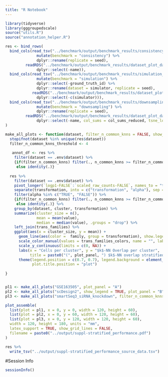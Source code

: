 ```yaml
---
title: "R Notebook"
---
```





```r
library(tidyverse)
library(gggroupedscale)
source("utils.R")
source("annotation_helper.R")
```

```r
res <- bind_rows(
  bind_cols(read_tsv("../benchmark/output/benchmark_results/consistency_stratefication_results.tsv") %>%
              mutate(benchmark = "consistency") %>%
              dplyr::rename(replicate = seed),
         readRDS("../benchmark/output/benchmark_results/dataset_plot_data.RDS")$consistency[[7]] %>%
              dplyr::select(-name)),
  bind_cols(read_tsv("../benchmark/output/benchmark_results/simulation_stratefication_results.tsv") %>%
              mutate(benchmark = "simulation") %>%
              dplyr::select(-ground_truth_id) %>%
              dplyr::rename(dataset = simulator, replicate = seed),
            readRDS("../benchmark/output/benchmark_results/dataset_plot_data.RDS")$simulation[[5]] %>%
              dplyr::select(-c(simulator))),
  bind_cols(read_tsv("../benchmark/output/benchmark_results/downsampling_stratefication_results.tsv") %>%
              mutate(benchmark = "downsampling") %>%
              dplyr::rename(replicate = seed),
         readRDS("../benchmark/output/benchmark_results/dataset_plot_data.RDS")$downsampling[[5]] %>%
              dplyr::select(-name, col_sums = col_sums_reduced, tsne_log_counts_axis1 = tsne_log_counts_reduced_axis1, tsne_log_counts_axis2 = tsne_log_counts_reduced_axis2, -col_sums_full))
)
```


```r

make_all_plots <- function(dataset, filter_n_common_knns = FALSE, show_legend = FALSE, plot_panel = "A"){
  stopifnot(dataset %in% unique(res$dataset))
  filter_n_common_knns_threshold <- 4
  
   annot_df <- res %>%
    filter(dataset == .env$dataset) %>%
    {if(filter_n_common_knns) filter(., n_common_knns >= filter_n_common_knns_threshold)
     else identity(.)} 
  
  res %>%
    filter(dataset == .env$dataset) %>%
    pivot_longer(`logp1-FALSE`:`scaled_raw_counts-FALSE`, names_to = "transformation", values_to = "value") %>%
    separate(transformation, into = c("transformation", "alpha"), sep = "-") %>%
    filter(alpha %in% c("TRUE", "FALSE")) %>%
    {if(filter_n_common_knns) filter(., n_common_knns >= filter_n_common_knns_threshold)
     else identity(.)} %>%
    group_by(dataset, cluster, transformation) %>% 
    summarize(cluster_size = n(),
              mean = mean(value),
              median = median(value), .groups = "drop") %>%
    left_join(trans_families) %>%
    ggplot(aes(x = cluster_size, y = mean)) +
      geom_line(aes(color =  family, group = transformation), show.legend = show_legend) +
      scale_color_manual(values = trans_families_colors, name = "", labels = as.character(trans_families_labels_long)) +
      scale_y_continuous(limits = c(0, NA)) +
      labs(x = "Cells per cluster", y = "$k$-NN Overlap per cluster",
           title = paste0("(", plot_panel, ") $k$-NN overlap stratified by cluster size for ", dataset_labels[dataset])) +
      theme(legend.position = c(0.7, 0.7), legend.background = element_rect(fill = alpha("white", alpha = 0.8)),
            plot.title.position = "plot")
  
}


pl1 <- make_all_plots("GSE163505", plot_panel = "A")
pl2 <- make_all_plots("scDesign2", show_legend = TRUE, plot_panel = "B")
pl3 <- make_all_plots("smartSeq3_siRNA_knockdown", filter_n_common_knns = TRUE, plot_panel = "C")

plot_assemble(
  list(plot = pl1, x = 0, y = 0, width = 120, height = 60),
  list(plot = pl2, x = 0, y = 60, width = 120, height = 60),
  list(plot = pl3, x = 0, y = 120, width = 120, height = 60),
  width = 120, height = 180, units = "mm",
  latex_support = TRUE, show_grid_lines = FALSE,
  filename = paste0("../output/suppl-stratified_performance.pdf")
)
```


```r
res %>%
  write_tsv("../output/suppl-stratified_performance_source_data.tsv")
```


#Session Info

```r
sessionInfo()
```

